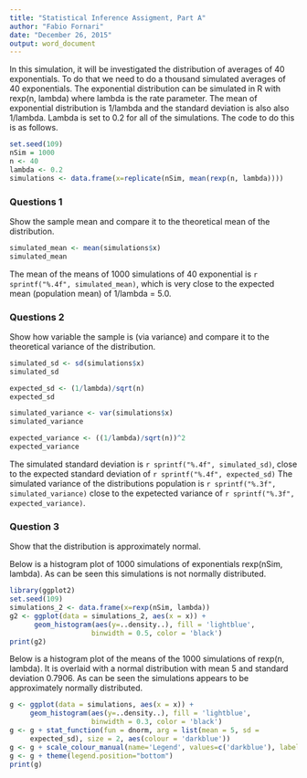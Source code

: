```yaml
---
title: "Statistical Inference Assigment, Part A"
author: "Fabio Fornari"
date: "December 26, 2015"
output: word_document
---
```


In this simulation, it will be investigated the distribution of averages of 40 exponentials. To do that we need to do a thousand simulated averages of 40 exponentials. The exponential distribution can be simulated in R with rexp(n, lambda) where lambda is the rate parameter. The mean of exponential distribution is 1/lambda and the standard deviation is also also 1/lambda. Lambda is set to 0.2 for all of the simulations.
The code to do this is as follows.

```r
set.seed(109)
nSim = 1000
n <- 40
lambda <- 0.2
simulations <- data.frame(x=replicate(nSim, mean(rexp(n, lambda))))
```


### Questions 1
Show the sample mean and compare it to the theoretical mean of the distribution.

```r
simulated_mean <- mean(simulations$x)
simulated_mean
```

The mean of the means of 1000 simulations of 40 exponential is `r sprintf("%.4f", simulated_mean)`, which is very close to the expected mean (population mean) of 1/lambda = 5.0.


### Questions 2
Show how variable the sample is (via variance) and compare it to the theoretical variance of the distribution.

```r
simulated_sd <- sd(simulations$x)
simulated_sd
```
```r
expected_sd <- (1/lambda)/sqrt(n)
expected_sd
```
```r
simulated_variance <- var(simulations$x)
simulated_variance
```
```r
expected_variance <- ((1/lambda)/sqrt(n))^2
expected_variance
```
The simulated standard deviation is `r sprintf("%.4f", simulated_sd)`, close to the expected standard deviation of `r sprintf("%.4f", expected_sd)`
The simulated variance of the distributions population is `r sprintf("%.3f", simulated_variance)` close to the expetected variance of `r sprintf("%.3f", expected_variance)`.


### Question 3
Show that the distribution is approximately normal.

Below is a histogram plot of 1000 simulations of exponentials rexp(nSim, lambda). As can be seen this simulations is not normally distributed.

```r
library(ggplot2)
set.seed(109)
simulations_2 <- data.frame(x=rexp(nSim, lambda))
g2 <- ggplot(data = simulations_2, aes(x = x)) + 
      geom_histogram(aes(y=..density..), fill = 'lightblue', 
                    binwidth = 0.5, color = 'black') 
print(g2)
```

Below is a histogram plot of the means of the 1000 simulations of rexp(n, lambda). It is overlaid with a normal distribution with mean 5 and standard deviation 0.7906. As can be seen the simulations appears to be approximately normally distributed.

```r
g <- ggplot(data = simulations, aes(x = x)) + 
     geom_histogram(aes(y=..density..), fill = 'lightblue', 
                    binwidth = 0.3, color = 'black') 
g <- g + stat_function(fun = dnorm, arg = list(mean = 5, sd =   
     expected_sd), size = 2, aes(colour = 'darkblue'))
g <- g + scale_colour_manual(name='Legend', values=c('darkblue'), labels='Normal Distribution')
g <- g + theme(legend.position="bottom")
print(g)
```